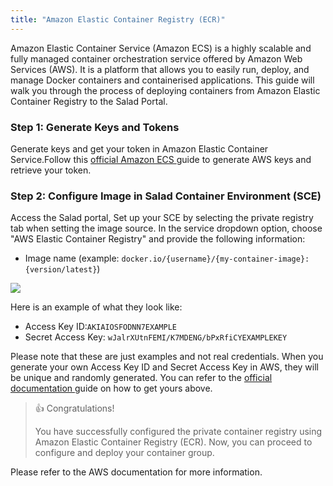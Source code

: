 ```yaml
---
title: "Amazon Elastic Container Registry (ECR)"
---
```


Amazon Elastic Container Service (Amazon ECS) is a highly scalable and fully managed container orchestration service offered by Amazon Web Services (AWS). It is a platform that allows you to easily run, deploy, and manage Docker containers and containerised applications. This guide will walk you through the process of deploying containers from Amazon Elastic Container Registry to the Salad Portal.

### Step 1: Generate Keys and Tokens

Generate keys and get your token in Amazon Elastic Container Service.Follow this [official Amazon ECS ](https://docs.aws.amazon.com/AmazonECS/latest/developerguide/task-iam-roles.html)guide to generate AWS keys and retrieve your token.

### Step 2: Configure Image in Salad Container Environment (SCE)

Access the Salad portal, Set up your SCE by selecting the private registry tab when setting the image source. In the service dropdown option, choose "AWS Elastic Container Registry" and provide the following information:

- Image name (example: `docker.io/{username}/{my-container-image}:{version/latest}`)

<img src="/container-engine/images/569dbfa-image.png" />

Here is an example of what they look like:

- Access Key ID:`AKIAIOSFODNN7EXAMPLE`
- Secret Access Key: `wJalrXUtnFEMI/K7MDENG/bPxRfiCYEXAMPLEKEY`

Please note that these are just examples and not real credentials. When you generate your own Access Key ID and Secret Access Key in AWS, they will be unique and randomly generated. You can refer to the [official documentation ](https://docs.aws.amazon.com/AmazonECS/latest/developerguide/get-set-up-for-amazon-ecs.html#get-set-up-ecs-iam-resources)guide on how to get yours above.

> 👍 Congratulations!
>
> You have successfully configured the private container registry using Amazon Elastic Container Registry (ECR). Now, you can proceed to configure and deploy your container group.

Please refer to the AWS documentation for more information.
